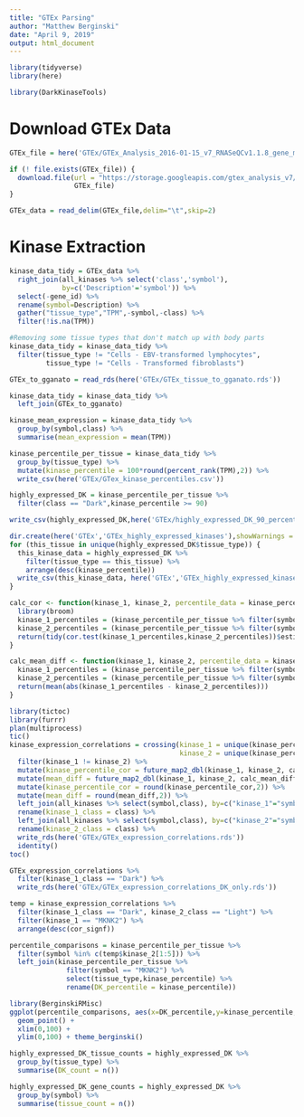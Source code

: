 ```yaml
---
title: "GTEx Parsing"
author: "Matthew Berginski"
date: "April 9, 2019"
output: html_document
---
```


```r
library(tidyverse)
library(here)

library(DarkKinaseTools)
```

# Download GTEx Data

```r
GTEx_file = here('GTEx/GTEx_Analysis_2016-01-15_v7_RNASeQCv1.1.8_gene_median_tpm.gct.gz')

if (! file.exists(GTEx_file)) {
  download.file(url = "https://storage.googleapis.com/gtex_analysis_v7/rna_seq_data/GTEx_Analysis_2016-01-15_v7_RNASeQCv1.1.8_gene_median_tpm.gct.gz",
                GTEx_file)
}

GTEx_data = read_delim(GTEx_file,delim="\t",skip=2)
```

# Kinase Extraction

```r
kinase_data_tidy = GTEx_data %>%
  right_join(all_kinases %>% select('class','symbol'), 
             by=c('Description'='symbol')) %>%
  select(-gene_id) %>%
  rename(symbol=Description) %>%
  gather("tissue_type","TPM",-symbol,-class) %>%
  filter(!is.na(TPM))

#Removing some tissue types that don't match up with body parts
kinase_data_tidy = kinase_data_tidy %>%
  filter(tissue_type != "Cells - EBV-transformed lymphocytes",
         tissue_type != "Cells - Transformed fibroblasts")

GTEx_to_gganato = read_rds(here('GTEx/GTEx_tissue_to_gganato.rds'))

kinase_data_tidy = kinase_data_tidy %>%
  left_join(GTEx_to_gganato)
```

```r
kinase_mean_expression = kinase_data_tidy %>%
  group_by(symbol,class) %>%
  summarise(mean_expression = mean(TPM))

kinase_percentile_per_tissue = kinase_data_tidy %>%
  group_by(tissue_type) %>%
  mutate(kinase_percentile = 100*round(percent_rank(TPM),2)) %>%
  write_csv(here('GTEx/GTex_kinase_percentiles.csv'))

highly_expressed_DK = kinase_percentile_per_tissue %>%
  filter(class == "Dark",kinase_percentile >= 90)

write_csv(highly_expressed_DK,here('GTEx/highly_expressed_DK_90_percentile.csv'))

dir.create(here('GTEx','GTEx_highly_expressed_kinases'),showWarnings = F)
for (this_tissue in unique(highly_expressed_DK$tissue_type)) {
  this_kinase_data = highly_expressed_DK %>% 
    filter(tissue_type == this_tissue) %>% 
    arrange(desc(kinase_percentile))
  write_csv(this_kinase_data, here('GTEx','GTEx_highly_expressed_kinases',paste0(this_tissue,'.csv')))
}
```

```r
calc_cor <- function(kinase_1, kinase_2, percentile_data = kinase_percentile_per_tissue) {
  library(broom)
  kinase_1_percentiles = (kinase_percentile_per_tissue %>% filter(symbol == kinase_1))$kinase_percentile
  kinase_2_percentiles = (kinase_percentile_per_tissue %>% filter(symbol == kinase_2))$kinase_percentile
  return(tidy(cor.test(kinase_1_percentiles,kinase_2_percentiles))$estimate)
}

calc_mean_diff <- function(kinase_1, kinase_2, percentile_data = kinase_percentile_per_tissue) {
  kinase_1_percentiles = (kinase_percentile_per_tissue %>% filter(symbol == kinase_1))$kinase_percentile
  kinase_2_percentiles = (kinase_percentile_per_tissue %>% filter(symbol == kinase_2))$kinase_percentile
  return(mean(abs(kinase_1_percentiles - kinase_2_percentiles)))
}

library(tictoc)
library(furrr)
plan(multiprocess)
tic()
kinase_expression_correlations = crossing(kinase_1 = unique(kinase_percentile_per_tissue$symbol),
                                          kinase_2 = unique(kinase_percentile_per_tissue$symbol)) %>%
  filter(kinase_1 != kinase_2) %>%
  mutate(kinase_percentile_cor = future_map2_dbl(kinase_1, kinase_2, calc_cor)) %>%
  mutate(mean_diff = future_map2_dbl(kinase_1, kinase_2, calc_mean_diff)) %>%
  mutate(kinase_percentile_cor = round(kinase_percentile_cor,2)) %>%
  mutate(mean_diff = round(mean_diff,2)) %>%
  left_join(all_kinases %>% select(symbol,class), by=c("kinase_1"="symbol")) %>%
  rename(kinase_1_class = class) %>%
  left_join(all_kinases %>% select(symbol,class), by=c("kinase_2"="symbol")) %>%
  rename(kinase_2_class = class) %>%
  write_rds(here('GTEx/GTEx_expression_correlations.rds'))
  identity()
toc()
```
```r
GTEx_expression_correlations %>%
  filter(kinase_1_class == "Dark") %>%
  write_rds(here('GTEx/GTEx_expression_correlations_DK_only.rds'))
```

```r


temp = kinase_expression_correlations %>% 
  filter(kinase_1_class == "Dark", kinase_2_class == "Light") %>% 
  filter(kinase_1 == "MKNK2") %>%
  arrange(desc(cor_signf))

percentile_comparisons = kinase_percentile_per_tissue %>% 
  filter(symbol %in% c(temp$kinase_2[1:5])) %>% 
  left_join(kinase_percentile_per_tissue %>% 
              filter(symbol == "MKNK2") %>%
              select(tissue_type,kinase_percentile) %>%
              rename(DK_percentile = kinase_percentile))

library(BerginskiRMisc)
ggplot(percentile_comparisons, aes(x=DK_percentile,y=kinase_percentile, color=symbol)) + 
  geom_point() +
  xlim(0,100) + 
  ylim(0,100) + theme_berginski()
```

```r
highly_expressed_DK_tissue_counts = highly_expressed_DK %>%
  group_by(tissue_type) %>%
  summarise(DK_count = n())

highly_expressed_DK_gene_counts = highly_expressed_DK %>%
  group_by(symbol) %>%
  summarise(tissue_count = n())
```

